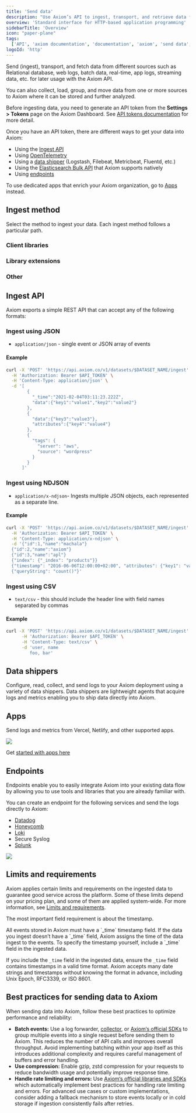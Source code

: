 ```yaml
---
title: 'Send data'
description: "Use Axiom’s API to ingest, transport, and retrieve data from different sources such as relational databases, web logs, app logs, and kubernetes."
overview: 'Standard interface for HTTP-based application programming'
sidebarTitle: 'Overview'
icon: "paper-plane"
tags:
  ['API', 'axiom documentation', 'documentation', 'axiom', 'send data', 'data shippers', 'apps', 'elasticsearch', 'endpoints', 'json', 'ndjson', 'csv']
logoId: 'http'
---
```



Send (ingest), transport, and fetch data from different sources such as Relational database, web logs, batch data, real-time, app logs, streaming data, etc. for later usage with the Axiom API.

You can also collect, load, group, and move data from one or more sources to Axiom where it can be stored and further analyzed.

Before ingesting data, you need to generate an API token from the **Settings > Tokens** page on the Axiom Dashboard. See [API tokens documentation](/reference/tokens) for more detail.

Once you have an API token, there are different ways to get your data into Axiom:

- Using the [Ingest API](#ingest-api)
- Using [OpenTelemetry](/send-data/opentelemetry)
- Using a [data shipper](#data-shippers) (Logstash, Filebeat, Metricbeat, Fluentd, etc.)
- Using the [Elasticsearch Bulk API](/send-data/elasticsearch-bulk-api) that Axiom supports natively
- Using [endpoints](#endpoints)

To use dedicated apps that enrich your Axiom organization, go to [Apps](/apps/introduction) instead.

## Ingest method

Select the method to ingest your data. Each ingest method follows a particular path.

### Client libraries

<CardGroup cols={2}>
  <Card
    title="JavaScript"
    icon="js"
    href="https://github.com/axiomhq/axiom-js"
  >
  </Card>
  <Card
    title="Go"
    icon="golang"
    href="https://github.com/axiomhq/axiom-go"
  >
  </Card>
  <Card
    title="Rust"
    icon="rust"
    href="https://github.com/axiomhq/axiom-rs"
  >
  </Card>
  <Card
    title="Python"
    icon="python"
    href="https://github.com/axiomhq/axiom-py"
  >
  </Card>
</CardGroup>

### Library extensions

<CardGroup>
  <Card
    title="Next.js"
    href="https://github.com/axiomhq/next-axiom"
  >
  </Card>
  <Card
    title="Rust Tracing"
    href="https://github.com/axiomhq/tracing-axiom"
  >
  </Card>
  <Card
    title="Winston"
    href="https://github.com/axiomhq/axiom-js/tree/main/packages/winston"
  >
  </Card>
  <Card
    title="Pino"
    href="https://github.com/axiomhq/axiom-js/tree/main/packages/pino"
  >
  </Card>
    <Card
    title="Logrus"
    href="https://pkg.go.dev/github.com/axiomhq/axiom-go/adapters/logrus"
  >
  </Card>
    <Card
    title="Apex"
    href="https://pkg.go.dev/github.com/axiomhq/axiom-go/adapters/apex"
  >
  </Card>
    <Card
    title="Zap"
    href="https://pkg.go.dev/github.com/axiomhq/axiom-go/adapters/zap"
  >
  </Card>
    <Card
    title="Python logging"
    href="https://github.com/axiomhq/axiom-py/blob/main/src/axiom_py/logging.py"
  >
  </Card>
    <Card
    title="Go OTel"
    href="https://github.com/axiomhq/axiom-go/blob/main/axiom/otel/doc.go"
  >
  </Card>
</CardGroup>

### Other

<CardGroup>
  <Card
    title="API"
    href="/send-data/ingest#ingest-api"
  >
  </Card>
  <Card
    title="Elastic Bulk Endpoint"
    href="https://www.elastic.co/guide/en/elasticsearch/reference/current/docs-bulk.html"
  >
  </Card>
  <Card
    title="CLI"
    href="https://github.com/axiomhq/cli"
  >
  </Card>
</CardGroup>

## Ingest API

Axiom exports a simple REST API that can accept any of the following formats:

### Ingest using JSON

- `application/json` - single event or JSON array of events

#### Example

```bash
curl -X 'POST' 'https://api.axiom.co/v1/datasets/$DATASET_NAME/ingest' \
  -H 'Authorization: Bearer $API_TOKEN' \
  -H 'Content-Type: application/json' \
  -d '[
        {
          "_time":"2021-02-04T03:11:23.222Z",
          "data":{"key1":"value1","key2":"value2"}
        },
        {
          "data":{"key3":"value3"},
          "attributes":{"key4":"value4"}
        },
        {
          "tags": {
            "server": "aws",
            "source": "wordpress"
          }
        }
      ]'
```

### Ingest using NDJSON

- `application/x-ndjson`- Ingests multiple JSON objects, each represented as a separate line.

#### Example

```bash
curl -X 'POST' 'https://api.axiom.co/v1/datasets/$DATASET_NAME/ingest' \
  -H 'Authorization: Bearer $API_TOKEN' \
  -H 'Content-Type: application/x-ndjson' \
  -d '{"id":1,"name":"machala"}
  {"id":2,"name":"axiom"}
  {"id":3,"name":"apl"}
  {"index": {"_index": "products"}}
  {"timestamp": "2016-06-06T12:00:00+02:00", "attributes": {"key1": "value1","key2": "value2"}}
  {"queryString": "count()"}'
```

### Ingest using CSV

- `text/csv` - this should include the header line with field names separated by commas

#### Example

```bash
curl -X 'POST' 'https://api.axiom.co/v1/datasets/$DATASET_NAME/ingest' \
      -H 'Authorization: Bearer $API_TOKEN' \
      -H 'Content-Type: text/csv' \
      -d 'user, name
         foo, bar'
```

## Data shippers

Configure, read, collect, and send logs to your Axiom deployment using a variety of data shippers. Data shippers are lightweight agents that acquire logs and metrics enabling you to ship data directly into Axiom.

<CardGroup cols={2}>
  <Card
    title="AWS CloudFront"
    href="/send-data/cloudfront"
  >
  </Card>
  <Card
    title="Amazon CloudWatch"
    href="/send-data/cloudwatch"
  >
  </Card>
  <Card
    title="Elastic Beats"
    href="/send-data/elastic-beats"
  >
  </Card>
  <Card
    title="Fluent Bit"
    href="/send-data/fluent-bit"
  >
  </Card>
    <Card
    title="Fluentd"
    href="/send-data/fluentd"
  >
  </Card>
  <Card
    title="Heroku Log Drains"
    href="/send-data/heroku-log-drains"
  >
  </Card>
  <Card
    title="Kubernetes"
    href="/send-data/kubernetes"
  >
  </Card>
  <Card
    title="Logstash"
    href="/send-data/logstash"
  >
  </Card>
    <Card
    title="Loki Multiplexer"
    href="/send-data/loki-multiplexer"
  >
  </Card>
  <Card
    title="Syslog Proxy"
    href="/send-data/syslog-proxy"
  >
  </Card>
  <Card
    title="Vector"
    href="/send-data/vector"
  >
  </Card>
</CardGroup>

## Apps

Send logs and metrics from Vercel, Netlify, and other supported apps.

<Frame>
  <img src="/doc-assets/shots/integrations-2.png" />
</Frame>

Get [started with apps here](/apps/introduction)

## Endpoints

Endpoints enable you to easily integrate Axiom into your existing data flow by allowing you to use tools and libraries that you are already familiar with.

You can create an endpoint for the following services and send the logs directly to Axiom:

- [Datadog](/send-data/datadog)
- [Honeycomb](/endpoints/honeycomb)
- [Loki](/endpoints/loki)
- Secure Syslog
- [Splunk](/endpoints/splunk)

<Frame>
  <img src="/doc-assets/shots/endpoints-356.png" />
</Frame>

## Limits and requirements

Axiom applies certain limits and requirements on the ingested data to guarantee good service across the platform. Some of these limits depend on your pricing plan, and some of them are applied system-wide. For more information, see [Limits and requirements](/reference/field-restrictions).

The most important field requirement is about the timestamp.

<Note>
All events stored in Axiom must have a `_time` timestamp field. If the data you ingest doesn’t have a `_time` field, Axiom assigns the time of the data ingest to the events. To specify the timestamp yourself, include a `_time` field in the ingested data.
</Note>

If you include the `_time` field in the ingested data, ensure the `_time` field contains timestamps in a valid time format. Axiom accepts many date strings and timestamps without knowing the format in advance, including Unix Epoch, RFC3339, or ISO 8601.

## Best practices for sending data to Axiom

When sending data into Axiom, follow these best practices to optimize performance and reliability:
- **Batch events:** Use a log forwarder, [collector](#data-shippers), or [Axiom‘s official SDKs](#client-libraries) to group multiple events into a single request before sending them to Axiom. This reduces the number of API calls and improves overall throughput. Avoid implementing batching within your app itself as this introduces additional complexity and requires careful management of buffers and error handling.
- **Use compression:** Enable gzip, zstd compression for your requests to reduce bandwidth usage and potentially improve response time.
- **Handle rate limiting and errors:** Use [Axiom‘s official libraries and SDKs](#client-libraries) which automatically implement best practices for handling rate limiting and errors. For advanced use cases or custom implementations, consider adding a fallback mechanism to store events locally or in cold storage if ingestion consistently fails after retries.
